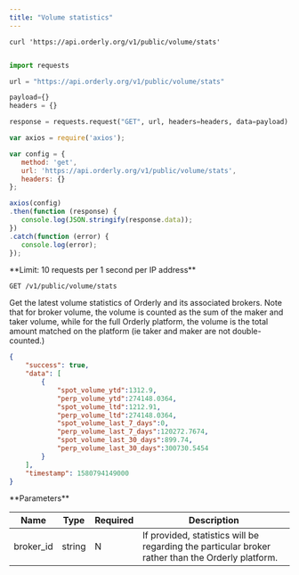 ```yaml
---
title: "Volume statistics"
---
```


<RequestExample>

``` curl
curl 'https://api.orderly.org/v1/public/volume/stats'
```

```java
```

```python
import requests

url = "https://api.orderly.org/v1/public/volume/stats"

payload={}
headers = {}

response = requests.request("GET", url, headers=headers, data=payload)
```

```javascript
var axios = require('axios');

var config = {
   method: 'get',
   url: 'https://api.orderly.org/v1/public/volume/stats',
   headers: {}
};

axios(config)
.then(function (response) {
   console.log(JSON.stringify(response.data));
})
.catch(function (error) {
   console.log(error);
});
```
</RequestExample>
**Limit: 10 requests per 1 second per IP address**

`GET /v1/public/volume/stats`

Get the latest volume statistics of Orderly and its associated brokers. Note that for broker volume, the volume is counted as the sum of the maker and taker volume, while for the full Orderly platform, the volume is the total amount matched on the platform (ie taker and maker are not double-counted.)

<ResponseExample>

```json
{
    "success": true, 
    "data": [
        {
            "spot_volume_ytd":1312.9,
            "perp_volume_ytd":274148.0364,
            "spot_volume_ltd":1212.91,
            "perp_volume_ltd":274148.0364,
            "spot_volume_last_7_days":0,
            "perp_volume_last_7_days":120272.7674,
            "spot_volume_last_30_days":899.74,
            "perp_volume_last_30_days":300730.5454
        }
    ],
    "timestamp": 1580794149000
}
```
</ResponseExample>
**Parameters**

| Name      | Type   | Required        | Description                                                                                       |
| --------- | ------ | --------------- | ------------------------------------------------------------------------------------------------- |
| broker_id | string | N               | If provided, statistics will be regarding the particular broker rather than the Orderly platform. |


